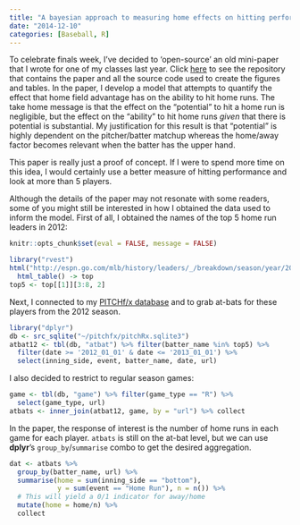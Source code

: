 ```yaml
---
title: "A bayesian approach to measuring home effects on hitting performance"
date: "2014-12-10"
categories: [Baseball, R]
---
```


To celebrate finals week, I've decided to 'open-source' an old mini-paper that I wrote for one of my classes last year. Click [here](https://github.com/cpsievert/zero-inflated-hrs) to see the repository that contains the paper and all the source code used to create the figures and tables. In the paper, I develop a model that attempts to quantify the effect that home field advantage has on the ability to hit home runs. The take home message is that the effect on the "potential" to hit a home run is negligible, but the effect on the "ability" to hit home runs *given* that there is potential is substantial. My justification for this result is that "potential" is highly dependent on the pitcher/batter matchup whereas the home/away factor becomes relevant when the batter has the upper hand.

This paper is really just a proof of concept. If I were to spend more time on this idea, I would certainly use a better measure of hitting performance and look at more than 5 players.

Although the details of the paper may not resonate with some readers, some of you might still be interested in how I obtained the data used to inform the model. First of all, I obtained the names of the top 5 home run leaders in 2012:

```r
knitr::opts_chunk$set(eval = FALSE, message = FALSE)
```

```r
library("rvest")
html("http://espn.go.com/mlb/history/leaders/_/breakdown/season/year/2012/sort/homeRuns") %>%
  html_table() -> top
top5 <- top[[1]][3:8, 2]
```

Next, I connected to my [PITCHf/x database](https://baseballwithr.wordpress.com/2014/03/24/422/) and to grab at-bats for these players from the 2012 season.

```r
library("dplyr")
db <- src_sqlite("~/pitchfx/pitchRx.sqlite3")
atbat12 <- tbl(db, "atbat") %>% filter(batter_name %in% top5) %>%
  filter(date >= '2012_01_01' & date <= '2013_01_01') %>%
  select(inning_side, event, batter_name, date, url) 
```

I also decided to restrict to regular season games:

```r
game <- tbl(db, "game") %>% filter(game_type == "R") %>% 
  select(game_type, url) 
atbats <- inner_join(atbat12, game, by = "url") %>% collect
```

In the paper, the response of interest is the number of home runs in each game for each player. `atbats` is still on the at-bat level, but we can use **dplyr**'s `group_by`/`summarise` combo to get the desired aggregation.

```r
dat <- atbats %>%
  group_by(batter_name, url) %>%
  summarise(home = sum(inning_side == "bottom"),
            y = sum(event == "Home Run"), n = n()) %>%
  # This will yield a 0/1 indicator for away/home
  mutate(home = home/n) %>%
  collect
```